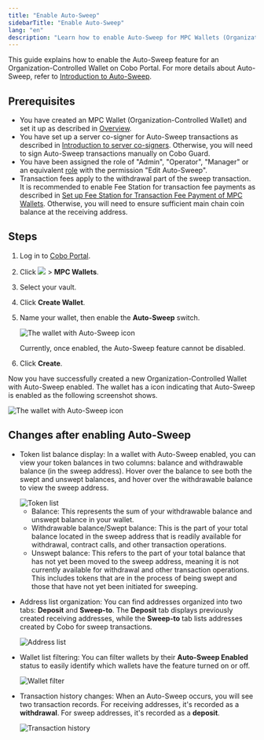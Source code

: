 ```yaml
---
title: "Enable Auto-Sweep"
sidebarTitle: "Enable Auto-Sweep"
lang: "en"
description: "Learn how to enable Auto-Sweep for MPC Wallets (Organization-Controlled Wallets) and explore the resulting updates to wallet features and transaction management."
---
```


This guide explains how to enable the Auto-Sweep feature for an Organization-Controlled Wallet on Cobo Portal. For more details about Auto-Sweep, refer to [Introduction to Auto-Sweep](/en/portal/mpc-wallets/ocw/auto-sweep-overview).

## Prerequisites
- You have created an MPC Wallet (Organization-Controlled Wallet) and set it up as described in [Overview](/en/portal/mpc-wallets/ocw/set-up).
- You have set up a server co-signer for Auto-Sweep transactions as described in [Introduction to server co-signers](https://www.cobo.com/developers/v2/guides/mpc-wallets/server-co-signer/tss-node-overview). Otherwise, you will need to sign Auto-Sweep transactions manually on Cobo Guard.
- You have been assigned the role of "Admin", "Operator", "Manager" or an equivalent [role](/en/portal/organization/roles-and-permissions) with the permission "Edit Auto-Sweep".
- Transaction fees apply to the withdrawal part of the sweep transaction. It is recommended to enable Fee Station for transaction fee payments as described in [Set up Fee Station for Transaction Fee Payment of MPC Wallets](/en/portal/fee-station/set-up-for-mpc). Otherwise, you will need to ensure sufficient main chain coin balance at the receiving address.

## Steps

1. Log in to [Cobo Portal](https://portal.cobo.com/login).
2. Click <img src="/en/images/mpc-wallet/wallets-icon.svg" className="icon"></img> > **MPC Wallets**.
3. Select your vault.
4. Click **Create Wallet**.
5. Name your wallet, then enable the **Auto-Sweep** switch. 

    <img src="/en/images/mpc-wallet/ocw/enable-auto-sweep.png" className="screenshot_modal" alt="The wallet with Auto-Sweep icon" />

    <Warning>Currently, once enabled, the Auto-Sweep feature cannot be disabled.</Warning>
6. Click **Create**.

Now you have successfully created a new Organization-Controlled Wallet with Auto-Sweep enabled. The wallet has a icon indicating that Auto-Sweep is enabled as the following screenshot shows.

<img src="/en/images/mpc-wallet/ocw/auto-sweep-icon.png" className="full_screen" alt="The wallet with Auto-Sweep icon" />

## Changes after enabling Auto-Sweep

- Token list balance display: In a wallet with Auto-Sweep enabled, you can view your token balances in two columns: balance and withdrawable balance (in the sweep address). Hover over the balance to see both the swept and unswept balances, and hover over the withdrawable balance to view the sweep address.

    <img src="/en/images/mpc-wallet/ocw/auto-sweep-token-list.png" className="full_screen" alt="Token list" />

    - Balance: This represents the sum of your withdrawable balance and unswept balance in your wallet.
    - Withdrawable balance/Swept balance: This is the part of your total balance located in the sweep address that is readily available for withdrawal, contract calls, and other transaction operations.
    - Unswept balance: This refers to the part of your total balance that has not yet been moved to the sweep address, meaning it is not currently available for withdrawal and other transaction operations. This includes tokens that are in the process of being swept and those that have not yet been initiated for sweeping.

- Address list organization: You can find addresses organized into two tabs: **Deposit** and **Sweep-to**. The **Deposit** tab displays previously created receiving addresses, while the **Sweep-to** tab lists addresses created by Cobo for sweep transactions.

    <img src="/en/images/mpc-wallet/ocw/auto-sweep-address-list.png" className="full_screen" alt="Address list" />

- Wallet list filtering: You can filter wallets by their **Auto-Sweep Enabled** status to easily identify which wallets have the feature turned on or off.

    <img src="/en/images/mpc-wallet/ocw/auto-sweep-wallet-filter.png" className="full_screen" alt="Wallet filter" />

- Transaction history changes: When an Auto-Sweep occurs, you will see two transaction records. For receiving addresses, it's recorded as a **withdrawal**. For sweep addresses, it's recorded as a **deposit**.

    <img src="/en/images/mpc-wallet/ocw/transaction-history.png" className="full_screen" alt="Transaction history" />